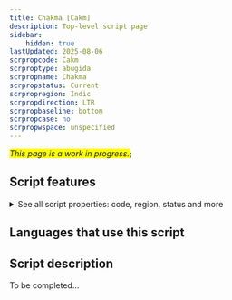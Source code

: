```yaml
---
title: Chakma [Cakm]
description: Top-level script page
sidebar:
    hidden: true
lastUpdated: 2025-08-06
scrpropcode: Cakm
scrproptype: abugida
scrpropname: Chakma
scrpropstatus: Current
scrpropregion: Indic
scrpropdirection: LTR
scrpropbaseline: bottom
scrpropcase: no
scrpropwspace: unspecified
---
```


<span style='background-color:yellow'>_This page is a work in progress._</span>;


## Script features

<details>
<summary> See all script properties: code, region, status and more</summary>
<ScriptInfo />
</details>

## Languages that use this script

<WsList script='Cakm' wsMax='5' />

## Script description

To be completed...


